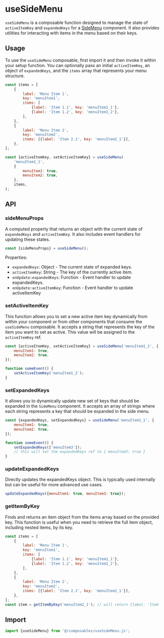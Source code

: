 # useSideMenu

`useSideMenu` is a composable function designed to manage the state of `activeItemKey` and `expandedKeys` for a [SideMenu](../?path=/docs/components-sidemenu--docs) component. It also provides utilities for interacting with items in the menu based on their keys.

## Usage

To use the `useSideMenu` composable, first import it and then invoke it within your setup function. You can optionally pass an initial `activeItemKey`, an object of `expandedKeys`, and the `items` array that represents your menu structure.

```javascript
const items = [
	{
		label: 'Menu Item 1',
		key: 'menuItem1',
		items: [
			{label: 'Item 1.1', key: 'menuItem1_1'},
			{label: 'Item 1.2', key: 'menuItem1_2'},
		],
	},
	{
		label: 'Menu Item 2',
		key: 'menuItem2',
		items: [{label: 'Item 2.1', key: 'menuItem2_1'}],
	},
];

const {activeItemKey, setActiveItemKey} = useSideMenu(
	'menuItem1_1',
	{
		menuItem1: true,
		menuItem2: true,
	},
	items,
);
```

## API

### sideMenuProps

A computed property that returns an object with the current state of `expandedKeys` and `activeItemKey`. It also includes event handlers for updating these states.

```javascript
const {sideMenuProps} = useSideMenu();
```

Properties:

- `expandedKeys`: Object - The current state of expanded keys.
- `activeItemKey`: String - The key of the currently active item.
- `onUpdate:expandedKeys`: Function - Event handler to update expandedKeys.
- `onUpdate:activeItemKey`: Function - Event handler to update activeItemKey

### setActiveItemKey

This function allows you to set a new active item key dynamically from within your component or from other components that consume the `useSideMenu` composable. It accepts a string that represents the key of the item you want to set as active. This value will be assigned to the `activeItemKey` ref.

```javascript
const {activeItemKey, setActiveItemKey} = useSideMenu('menuItem1_1', {
	menuItem1: true,
	menuItem2: true,
});

function someEvent() {
	setActiveItemKey('menuItem1_2');
}
```

### setExpandedKeys

It allows you to dynamically update new set of keys that should be expanded in the `SideMenu` component. It accepts an array of strings where each string represents a key that should be expanded in the side menu.

```javascript
const {expandedKeys, setExpandedKeys} = useSideMenu('menuItem1_1', {
	menuItem1: true,
	menuItem2: true,
});

function someEvent() {
	setExpandedKeys(['menuItem3']);
	// this will set the expandedKeys ref to { menuItem3: true }
}
```

### updateExpandedKeys

Directly updates the expandedKeys object. This is typically used internally but can be useful for more advanced use cases.

```javascript
updateExpandedKeys({menuItem1: true, menuItem3: true});
```

### getItemByKey

Finds and returns an item object from the items array based on the provided key. This function is useful when you need to retrieve the full item object, including nested items, by its key.

```javascript
const items = [
	{
		label: 'Menu Item 1',
		key: 'menuItem1',
		items: [
			{label: 'Item 1.1', key: 'menuItem1_1'},
			{label: 'Item 1.2', key: 'menuItem1_2'},
		],
	},
	{
		label: 'Menu Item 2',
		key: 'menuItem2',
		items: [{label: 'Item 2.1', key: 'menuItem2_1'}],
	},
];
const item = getItemByKey('menuItem2_1'); // will return {label: 'Item 2.1', key: 'menuItem2_1'}
```

## Import

```javascript
import {useSideMenu} from '@/composables/useSideMenu.js';
```
